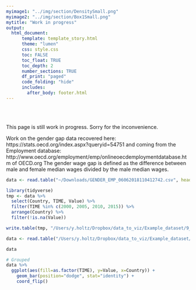 ```yaml
---
myimage1: "../img/section/DensitySmall.png"
myimage2: "../img/section/Box1Small.png"
mytitle: "Work in progress"
output:
  html_document:
      template: template_story.html
      theme: "lumen"
      css: style.css
      toc: FALSE
      toc_float: TRUE
      toc_depth: 2
      number_sections: TRUE
      df_print: "paged"
      code_folding: "hide"
      includes: 
        after_body: footer.html
---
```


<br><br>
<div class="mycontent">
This page is still work in progress. Sorry for the inconvenience.




Work on the gender gap
data recovered here: https://stats.oecd.org/index.aspx?queryid=54751
and coming from the Employment database: http://www.oecd.org/employment/emp/onlineoecdemploymentdatabase.htm of OECD.org
The gender wage gap is defined as the difference between male and female median wages divided by the male median wages.

```r
data <- read.table("~/Downloads/GENDER_EMP_06062018110412742.csv", header=T, sep=",")

library(tidyverse)
tmp <- data %>%
  select(Country, TIME, Value) %>%
  filter(TIME %in% c(2000, 2005, 2010, 2015)) %>%
  arrange(Country) %>%
  filter(!is.na(Value))

write.table(tmp, "/Users/y.holtz/Dropbox/data_to_viz/Example_dataset/9_OneNumSevCatSubgroupOneObs.csv", sep=",", row.names=FALSE)

data <- read.table("/Users/y.holtz/Dropbox/data_to_viz/Example_dataset/9_OneNumSevCatSubgroupOneObs.csv", header=T, sep=",")
```



```r
data

# Grouped
data %>%
  ggplot(aes(fill=as.factor(TIME), y=Value, x=Country)) + 
    geom_bar(position="dodge", stat="identity") +
    coord_flip()


```





</div>